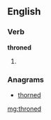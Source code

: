 ==English==

===Verb===
'''throned'''

# {{past of|[[throne]]}}

===Anagrams===
* [[thorned#English|thorned]]

[[mg:throned]]